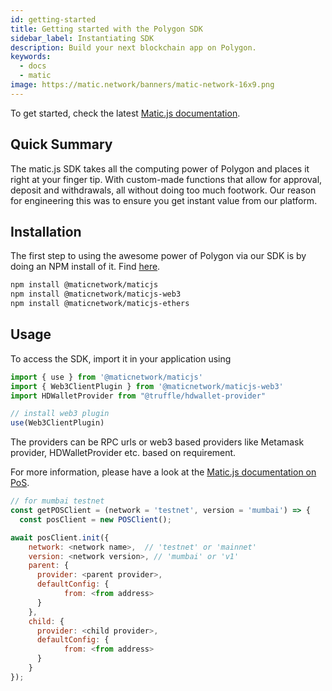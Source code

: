 ```yaml
---
id: getting-started
title: Getting started with the Polygon SDK
sidebar_label: Instantiating SDK
description: Build your next blockchain app on Polygon.
keywords:
  - docs
  - matic
image: https://matic.network/banners/matic-network-16x9.png
---
```



To get started, check the latest [Matic.js documentation](https://maticnetwork.github.io/matic.js/docs/installation/).

## Quick Summary

The matic.js SDK takes all the computing power of Polygon and places it right at your finger tip. With custom-made functions that allow for approval, deposit and withdrawals, all without doing too much footwork. Our reason for engineering this was to ensure you get instant value from our platform.

## Installation
The first step to using the awesome power of Polygon via our SDK is by doing an NPM install of it. Find [here](https://www.npmjs.com/package/@maticnetwork/maticjs).

```bash
npm install @maticnetwork/maticjs
npm install @maticnetwork/maticjs-web3
npm install @maticnetwork/maticjs-ethers
```

## Usage
To access the SDK, import it in your application using
```js
import { use } from '@maticnetwork/maticjs'
import { Web3ClientPlugin } from '@maticnetwork/maticjs-web3'
import HDWalletProvider from "@truffle/hdwallet-provider"

// install web3 plugin
use(Web3ClientPlugin)
```

The providers can be RPC urls or web3 based providers like Metamask provider, HDWalletProvider etc. based on requirement.

For more information, please have a look at the [Matic.js documentation on PoS](https://maticnetwork.github.io/matic.js/docs/pos/).

```js
// for mumbai testnet
const getPOSClient = (network = 'testnet', version = 'mumbai') => {
  const posClient = new POSClient();

await posClient.init({
    network: <network name>,  // 'testnet' or 'mainnet'
    version: <network version>, // 'mumbai' or 'v1'
    parent: {
      provider: <parent provider>,
      defaultConfig: {
            from: <from address>
      }
    },
    child: {
      provider: <child provider>,
      defaultConfig: {
            from: <from address>
      }
    }
});
```
